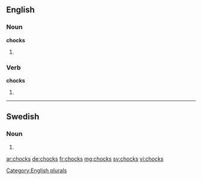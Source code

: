==English==

===Noun===
'''chocks'''

# {{plural of|chock}}

===Verb===
'''chocks'''

# {{third-person singular of|chock}}

[[Category:English plurals]]

----

==Swedish==

===Noun===
{{head|sv|noun form}}

# {{sv-noun-form-indef-gen|chock}}

[[ar:chocks]]
[[de:chocks]]
[[fr:chocks]]
[[mg:chocks]]
[[sv:chocks]]
[[vi:chocks]]